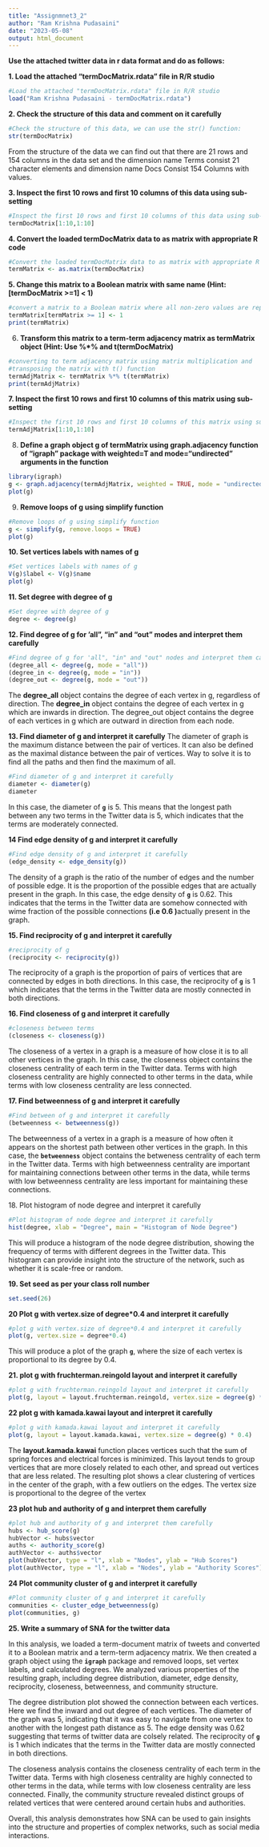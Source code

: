 ---
title: "Assignmnet3_2"
author: "Ram Krishna Pudasaini"
date: "2023-05-08"
output: html_document
---

**Use the attached twitter data in r data format and do as follows:**

**1. Load the attached "termDocMatrix.rdata" file in R/R studio**

```{r}
#Load the attached "termDocMatrix.rdata" file in R/R studio
load("Ram Krishna Pudasaini - termDocMatrix.rdata")
```

**2. Check the structure of this data and comment on it carefully**

```{r}
#Check the structure of this data, we can use the str() function:
str(termDocMatrix)
```

From the structure of the data we can find out that there are 21 rows and 154 columns in the data set and the dimension name Terms consist 21 character elements and dimension name Docs Consist 154 Columns with values.

**3. Inspect the first 10 rows and first 10 columns of this data using sub-setting**

```{r}
#Inspect the first 10 rows and first 10 columns of this data using sub-setting
termDocMatrix[1:10,1:10]
```

**4. Convert the loaded termDocMatrix data to as matrix with appropriate R code**

```{r}
#Convert the loaded termDocMatrix data to as matrix with appropriate R code
termMatrix <- as.matrix(termDocMatrix)
```

**5. Change this matrix to a Boolean matrix with same name (Hint: [termDocMatrix \>=1] \< 1)**

```{r}
#convert a matrix to a Boolean matrix where all non-zero values are replaced with 1
termMatrix[termMatrix >= 1] <- 1
print(termMatrix)
```

6.  **Transform this matrix to a term-term adjacency matrix as termMatrix object (Hint: Use %\*% and t(termDocMatrix)**

```{r}
#converting to term adjacency matrix using matrix multiplication and 
#transposing the matrix with t() function 
termAdjMatrix <- termMatrix %*% t(termMatrix)
print(termAdjMatrix)

```

**7. Inspect the first 10 rows and first 10 columns of this matrix using sub-setting**

```{r}
#Inspect the first 10 rows and first 10 columns of this matrix using sub-setting
termAdjMatrix[1:10,1:10]
```

8.  **Define a graph object g of termMatrix using graph.adjacency function of "igraph" package with weighted=T and mode="undirected" arguments in the function**

```{r}
library(igraph)
g <- graph.adjacency(termAdjMatrix, weighted = TRUE, mode = "undirected")
plot(g)
```

9.  **Remove loops of g using simplify function**

```{r}
#Remove loops of g using simplify function
g <- simplify(g, remove.loops = TRUE)
plot(g)
```

**10. Set vertices labels with names of g**

```{r}
#Set vertices labels with names of g
V(g)$label <- V(g)$name
plot(g)
```

**11. Set degree with degree of g**

```{r}
#Set degree with degree of g
degree <- degree(g)
```

**12. Find degree of g for 'all", "in" and "out" modes and interpret them carefully**

```{r}
#Find degree of g for 'all", "in" and "out" nodes and interpret them carefully
(degree_all <- degree(g, mode = "all"))
(degree_in <- degree(g, mode = "in"))
(degree_out <- degree(g, mode = "out"))
```

The **degree_all** object contains the degree of each vertex in g, regardless of direction. The **degree_in** object contains the degree of each vertex in g which are inwards in direction. The degree_out object contains the degree of each vertices in g which are outward in direction from each node.

**13. Find diameter of g and interpret it carefully** The diameter of graph is the maximum distance between the pair of vertices. It can also be defined as the maximal distance between the pair of vertices. Way to solve it is to find all the paths and then find the maximum of all. 

```{r}
#Find diameter of g and interpret it carefully
diameter <- diameter(g)
diameter

```

In this case, the diameter of **`g`** is 5. This means that the longest path between any two terms in the Twitter data is 5, which indicates that the terms are moderately connected.

**14 Find edge density of g and interpret it carefully**

```{r}
#Find edge density of g and interpret it carefully
(edge_density <- edge_density(g))
```

The density of a graph is the ratio of the number of edges and the number of possible edge. It is the proportion of the possible edges that are actually present in the graph. In this case, the edge density of **`g`** is 0.62. This indicates that the terms in the Twitter data are somehow connected with wime fraction of the possible connections **(i.e 0.6 )**actually present in the graph.

**15. Find reciprocity of g and interpret it carefully**

```{r}
#reciprocity of g
(reciprocity <- reciprocity(g))
```

The reciprocity of a graph is the proportion of pairs of vertices that are connected by edges in both directions. In this case, the reciprocity of **`g`** is 1 which indicates that the terms in the Twitter data are mostly connected in both directions.

**16. Find closeness of g and interpret it carefully**

```{r}
#closeness between terms
(closeness <- closeness(g))

```

The closeness of a vertex in a graph is a measure of how close it is to all other vertices in the graph. In this case, the closeness object contains the closeness centrality of each term in the Twitter data. Terms with high closeness centrality are highly connected to other terms in the data, while terms with low closeness centrality are less connected.

**17. Find betweenness of g and interpret it carefully**

```{r}
#Find between of g and interpret it carefully
(betweenness <- betweenness(g))
```

The betweenness of a vertex in a graph is a measure of how often it appears on the shortest path between other vertices in the graph. In this case, the **`betweenness`** object contains the betweness centrality of each term in the Twitter data. Terms with high betweenness centrality are important for maintaining connections between other terms in the data, while terms with low betweenness centrality are less important for maintaining these connections.

18\. Plot histogram of node degree and interpret it carefully

```{r}
#Plot histogram of node degree and interpret it carefully
hist(degree, xlab = "Degree", main = "Histogram of Node Degree")

```

This will produce a histogram of the node degree distribution, showing the frequency of terms with different degrees in the Twitter data. This histogram can provide insight into the structure of the network, such as whether it is scale-free or random.

**19. Set seed as per your class roll number**

```{r}
set.seed(26)
```

**20 Plot g with vertex.size of degree\*0.4 and interpret it carefully**

```{r}
#plot g with vertex.size of degree*0.4 and interpret it carefully
plot(g, vertex.size = degree*0.4)
```

This will produce a plot of the graph **`g`**, where the size of each vertex is proportional to its degree by 0.4.

**21. plot g with fruchterman.reingold layout and interpret it carefully**

```{r}
#plot g with fruchterman.reingold layout and interpret it carefully
plot(g, layout = layout.fruchterman.reingold, vertex.size = degree(g) * 0.4)
```

**22 plot g with kamada.kawai layout and interpret it carefully**

```{r}
#plot g with kamada.kawai layout and interpret it carefully
plot(g, layout = layout.kamada.kawai, vertex.size = degree(g) * 0.4)
```

The **layout.kamada.kawai** function places vertices such that the sum of spring forces and electrical forces is minimized. This layout tends to group vertices that are more closely related to each other, and spread out vertices that are less related. The resulting plot shows a clear clustering of vertices in the center of the graph, with a few outliers on the edges. The vertex size is proportional to the degree of the vertex

**23 plot hub and authority of g and interpret them carefully**

```{r}
#plot hub and authority of g and interpret them carefully
hubs <- hub_score(g)
hubVector <- hubs$vector
auths <- authority_score(g)
authVector <- auths$vector
plot(hubVector, type = "l", xlab = "Nodes", ylab = "Hub Scores")
plot(authVector, type = "l", xlab = "Nodes", ylab = "Authority Scores")

```

**24 Plot community cluster of g and interpret it carefully**

```{r}
#Plot community cluster of g and interpret it carefully
communities <- cluster_edge_betweenness(g)
plot(communities, g)

```

**25. Write a summary of SNA for the twitter data**

In this analysis, we loaded a term-document matrix of tweets and converted it to a Boolean matrix and a term-term adjacency matrix. We then created a graph object using the **`igraph`** package and removed loops, set vertex labels, and calculated degrees. We analyzed various properties of the resulting graph, including degree distribution, diameter, edge density, reciprocity, closeness, betweenness, and community structure.

The degree distribution plot showed the connection between each vertices. Here we find the inward and out degree of each vertices. The diameter of the graph was 5, indicating that it was easy to navigate from one vertex to another with the longest path distance as 5. The edge density was 0.62 suggesting that terms of twitter data are colsely related. The reciprocity of **`g`** is 1 which indicates that the terms in the Twitter data are mostly connected in both directions.

The closeness analysis contains the closeness centrality of each term in the Twitter data. Terms with high closeness centrality are highly connected to other terms in the data, while terms with low closeness centrality are less connected. Finally, the community structure revealed distinct groups of related vertices that were centered around certain hubs and authorities.

Overall, this analysis demonstrates how SNA can be used to gain insights into the structure and properties of complex networks, such as social media interactions.
